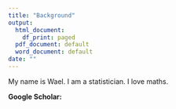 ```yaml
---
title: "Background"
output:
  html_document:
    df_print: paged
  pdf_document: default
  word_document: default
date: ""
---
```


My name is Wael. I am a statistician. I love maths.

**Google Scholar:** 